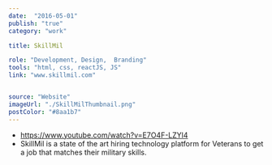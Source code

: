 ```yaml
---
date:  "2016-05-01"
publish: "true" 
category: "work"

title: SkillMil

role: "Development, Design,  Branding"
tools: "html, css, reactJS, JS" 
link: "www.skillmil.com"


source: "Website"
imageUrl: "./SkillMilThumbnail.png"
postColor: "#8aa1b7"
---
```



- https://www.youtube.com/watch?v=E7O4F-LZYl4
- SkillMil is a state of the art hiring technology platform for Veterans to get a job that matches their military skills.

<ImageWrap srcName="SkillmilSocialMediaBanner" title="Skillmil Social Media Banner" />
<ImageWrap srcName="SkillmilColorAndLogo" title="Skillmil Color And Logo" width="90"/>
<ImageWrap srcName="SkillMilApplicationFlow" title="SkillMil Veteran and Employeee Job Matching Flow" width="75"/>
<PhotoGallery variant="SkillmilWeb" title="SkillMil Website Landing Pages"/>
<PhotoGallery variant="SkillmilProduct" title="SkillMil Product Shots"/>
<PhotoGallery variant="SkillmilVeteran" title="Skillmil Veteran Product Shots"/>
<PhotoGallery variant="SkillmilEmployer" title="Skillmil Employer Product Shots"/>
